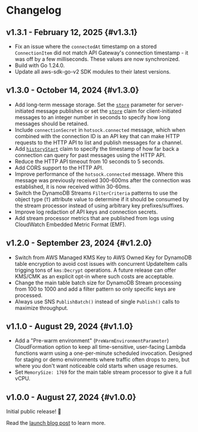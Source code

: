 # Changelog

## v1.3.1 - February 12, 2025 {#v1.3.1}

- Fix an issue where the `connectedAt` timestamp on a stored `ConnectionItem` did not match API Gateway's connection timestamp - it was off by a few milliseconds. These values are now synchronized.
- Build with Go 1.24.0.
- Update all aws-sdk-go-v2 SDK modules to their latest versions.

## v1.3.0 - October 14, 2024 {#v1.3.0}

- Add long-term message storage. Set the [`store`](../server-api/publish-messages.mdx#message-format.store) parameter for server-initiated message publishes or set the [`store`](../connections/claims.mdx#channels.messages.store) claim for client-initiated messages to an integer number in seconds to specify how long messages should be retained.
- Include `connectionSecret` in `hotsock.connected` message, which when combined with the connection ID is an API key that can make HTTP requests to the HTTP API to list and publish messages for a channel.
- Add [`historyStart`](../connections/claims.mdx#channels.historyStart) claim to specify the timestamp of how far back a connection can query for past messages using the HTTP API.
- Reduce the HTTP API timeout from 10 seconds to 5 seconds.
- Add CORS support to the HTTP API.
- Improve performance of the `hotsock.connected` message. Where this message was previously received 300-600ms after the connection was established, it is now received within 30-60ms.
- Switch the DynamoDB Streams `FilterCriteria` patterns to use the object type (`T`) attribute value to determine if it should be consumed by the stream processor instead of using arbitrary key prefixes/suffixes.
- Improve log redaction of API keys and connection secrets.
- Add stream processor metrics that are published from logs using CloudWatch Embedded Metric Format (EMF).

## v1.2.0 - September 23, 2024 {#v1.2.0}

- Switch from AWS Managed KMS Key to AWS Owned Key for DynamoDB table encryption to avoid cost issues with concurrent UpdateItem calls trigging tons of `kms:Decrypt` operations. A future release can offer KMS/CMK as an explicit opt-in where such costs are acceptable.
- Change the main table batch size for DynamoDB Stream processing from 100 to 1000 and add a filter pattern so only specific keys are processed.
- Always use SNS `PublishBatch()` instead of single `Publish()` calls to maximize throughput.

## v1.1.0 - August 29, 2024 {#v1.1.0}

- Add a "Pre-warm environment" (`PreWarmEnvironmentParameter`) CloudFormation option to keep all time-sensitive, user-facing Lambda functions warm using a one-per-minute scheduled invocation. Designed for staging or demo environments where traffic often drops to zero, but where you don't want noticeable cold starts when usage resumes.
- Set `MemorySize: 1769` for the main table stream processor to give it a full vCPU.

## v1.0.0 - August 27, 2024 {#v1.0.0}

Initial public release! 🎉

Read the [launch blog post](/blog/hotsock-v1.0/) to learn more.
